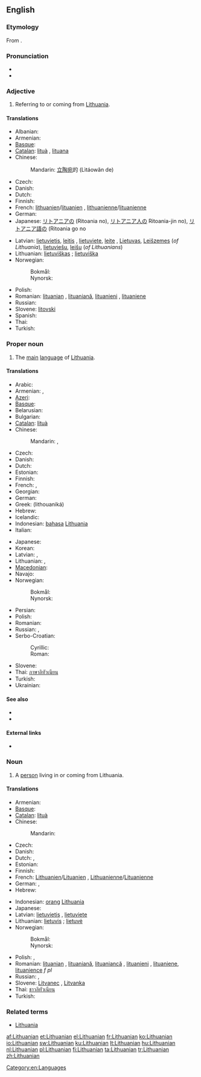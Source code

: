 {{interwiktionary|code=lt}}
{{wikipedia}}
==English==

===Etymology===
From {{suffix|Lithuania|an}}.

===Pronunciation===
* {{IPA|/ˌlɪθuˈeɪniən/}}
* {{rhymes|eɪniən}}

===Adjective===
{{en-adj|-}}

# Referring to or coming from [[Lithuania]].

====Translations====
{{trans-top|referring to Lithuania}}
* Albanian: {{t|sq|lithuishte|m|xs=Albanian}}
* Armenian: {{t|hy|լիտվական|tr=litvakan}}
* [[Basque]]: {{t|eu|lituaniar|xs=Basque}}
* [[Catalan]]: [[lituà]] {{m}}, [[lituana]] {{f}}
* Chinese:
*: Mandarin: [[立陶宛]]的 (Lìtáowǎn de)
* Czech: {{t-|cs|litevský|m}}
* Danish: {{t+|da|litauisk}}
* Dutch: {{t+|nl|Litouws|n}}
* Finnish: {{t+|fi|liettualainen}}
* French: [[lithuanien]]/[[lituanien]] {{m}}, [[lithuanienne]]/[[lituanienne]] {{f}}
* German: {{t+|de|litauisch}}
* Japanese: [[リトアニア]]の (Ritoania no), [[リトアニア人]]の Ritoania-jin no), [[リトアニア語]]の (Ritoania go no
{{trans-mid}}
* Latvian: [[lietuvietis]], [[leitis]] {{m}}, [[lietuviete]], [[leite]] {{f}}, [[Lietuvas]], [[Leišzemes]] (''of Lithuania''), [[lietuviešu]], [[leišu]] (''of Lithuanians'')
* Lithuanian: [[lietuviškas]] {{m}}; [[lietuviška]] {{f}}
* Norwegian:
*: Bokmål: {{t|nb|litauisk}}
*: Nynorsk: {{t|nn|litauisk}}
* Polish: {{t+|pl|litewski|m}}
* Romanian: [[lituanian]] {{m}}, [[lituaniană]]{{f}}, [[lituanieni]] {{p}}, [[lituaniene]] {{f|p}}
* Russian: {{t+|ru|литовский|m|tr=litóvskij}}
* Slovene: [[litovski]]
* Spanish: {{t+|es|lituano|m}}
* Thai: {{t+|th|ลิทัวเนีย}}
* Turkish: {{t|tr|Litvan}}
{{trans-bottom}}

===Proper noun===
{{en-proper noun}}

# The [[main]] [[language]] of [[Lithuania]].

====Translations====
{{trans-top|language}}
* Arabic: {{t|ar|لتوانية|f|tr=litwaaníyya|sc=Arab}}
* Armenian: {{t-|hy|լիտվերեն|tr=litveren}}, {{t-|hy|լիտվաներեն|tr=litvaneren}}
* [[Azeri]]: {{t|az|Litva dili|xs=Azeri}}
* [[Basque]]: {{t|eu|lituaniera|xs=Basque}}
* Belarusian: {{t|be|літоўская|f|tr=litóŭskaja|sc=Cyrl}}
* Bulgarian: {{t|bg|литовски|m|tr=litóvski|sc=Cyrl}}
* [[Catalan]]: [[lituà]]
* Chinese:
*: Mandarin: {{t-|cmn|立陶宛語|sc=Hani}}, {{t-|cmn|立陶宛语|tr=Lìtáowǎnyǔ|sc=Hani}}
* Czech: {{t+|cs|litevština|f}}
* Danish: {{t+|da|litauisk}}
* Dutch: {{t+|nl|Litouws}}
* Estonian: {{t+|et|leedu keel}}
* Finnish: {{t+|fi|liettua|alt=liettuan}} {{t+|fi|kieli}}
* French: {{t|fr|lithuanien|m}}, {{t|fr|lituanien|m}}
* Georgian: {{t|ka|ლიტვური|tr=litʼvuri|sc=Geor}}
* German: {{t+|de|Litauisch|n}}
* Greek: {{t+|el|λιθουανικά|n|p}} (lithouaniká)
* Hebrew: {{t|he|ליטאית|f|alt=לִיטָאִית|tr=lita'ít}}
* Icelandic: {{t+|is|litháíska|f}}
* Indonesian: [[bahasa]] [[Lithuania]]
* Italian: {{t+|it|lituano|m}}
{{trans-mid}}
* Japanese: {{t|ja|リトアニア語|tr=Ritoania-go|sc=Jpan}}
* Korean: {{t|ko|리투아니아어|tr=Rituania-eo|sc=Kore}}
* Latvian: {{t|lv|lietuviešu valoda|f}}, {{t|lv|lietuviešu}}
* Lithuanian: {{t+|lt|lietuvių kalba|f|xs=Lithuanian}}, {{t|lt|lietuvių|m|f|p}}
* [[Macedonian]]: {{t|mk|литвански|m|tr=litvanski|sc=Cyrl}}
* Navajo: {{tø|nv|Łitʼoowę́ę́ bizaad}}
* Norwegian:
*: Bokmål: {{t|nb|litauisk|m}}
*: Nynorsk: {{t|nn|litauisk|m}}
* Persian: {{t|fa|لیتوانیایی|tr=litvâniyâyi|sc=fa-Arab}}
* Polish: {{t+|pl|litewski|m}}
* Romanian: {{t-|ro|limba lituaniană|f}}
* Russian: {{t+|ru|литовский язык|m|tr=litóvskij jazýk}}, {{t+|ru|литовский|m|tr=litóvskij}}
* Serbo-Croatian:
*: Cyrillic: {{t|sh|литвански|m}}
*: Roman: {{t|sh|litvanski|m}}
* Slovene: {{t-|sl|litovščina|f}}
* Thai: [[ภาษาลิทัวเนียน]]
* Turkish: {{t+|tr|Litvanca}}
* Ukrainian: {{t|uk|литовська|f|tr=lytóvs'ka|sc=Cyrl}}
{{trans-bottom}}

====See also====
* {{langcat}}
* {{langlist}}

====External links====
* {{ISO 639|link=Ethnologue|1code=lt|code=lit}}

===Noun===
{{en-noun}}

# A [[person]] living in or coming from Lithuania.

====Translations====
{{trans-top|person from Lithuania}}
* Armenian: {{t|hy|լիտվացի|tr=litvac’i}}
* [[Basque]]: {{t|eu|lituaniar|xs=Basque}}
* [[Catalan]]: [[lituà]] {{m}}
* Chinese:
*: Mandarin: {{t|zh|立陶宛人|tr=Lìtáowǎn rén|sc=Hani}}
* Czech: {{t-|cs|Litevec|m}}
* Danish: {{t+|da|litauer}}
* Dutch: {{t-|nl|Litouwer|m}}, {{t-|nl|Litouwse|f}}
* Estonian: {{t-|et|leedulane}}
* Finnish: {{t+|fi|liettualainen}}
* French: [[Lithuanien]]/[[Lituanien]] {{m}}, [[Lithuanienne]]/[[Lituanienne]] {{f}}
* German: {{t+|de|Litauer|m}}, {{t+|de|Litauerin|f}}
* Hebrew: {{t|he|ליטאי|alt=לִיטָאִי|tr=Litai}}
{{trans-mid}}
* Indonesian: [[orang]] [[Lithuania]]
* Japanese: {{t|ja|リトアニア人|tr=Ritoania-jin|sc=Jpan}}
* Latvian: [[lietuvietis]] {{m}}, [[lietuviete]] {{f}}
* Lithuanian: [[lietuvis]] {{m}}; [[lietuvė]] {{f}}
* Norwegian:
*: Bokmål: {{t|nb|litauer|m}}
*: Nynorsk: {{t|nn|litauar|m}}
* Polish: {{t+|pl|Litwin|m}}, {{t+|pl|Litwinka|f}}
* Romanian: [[lituanian]] {{m}}, [[lituaniană]], [[lituaniancă]] {{f}}, [[lituanieni]] {{p}}, [[lituaniene]], [[lituanience]] ''f pl''
* Russian: {{t+|ru|литовец|m|tr=litóvec}}, {{t+|ru|литовка|f|tr=litóvka}}
* Slovene: [[Litvanec]] {{m}}, [[Litvanka]] {{f}}
* Thai: [[ชาวลิทัวเนียน]]
* Turkish: {{t+|tr|Litvanyalı}}
{{trans-bottom}}

===Related terms===
* [[Lithuania]]

[[Category:en:Languages]]

[[af:Lithuanian]]
[[et:Lithuanian]]
[[el:Lithuanian]]
[[fr:Lithuanian]]
[[ko:Lithuanian]]
[[io:Lithuanian]]
[[sw:Lithuanian]]
[[ku:Lithuanian]]
[[lt:Lithuanian]]
[[hu:Lithuanian]]
[[nl:Lithuanian]]
[[pl:Lithuanian]]
[[fi:Lithuanian]]
[[ta:Lithuanian]]
[[tr:Lithuanian]]
[[zh:Lithuanian]]